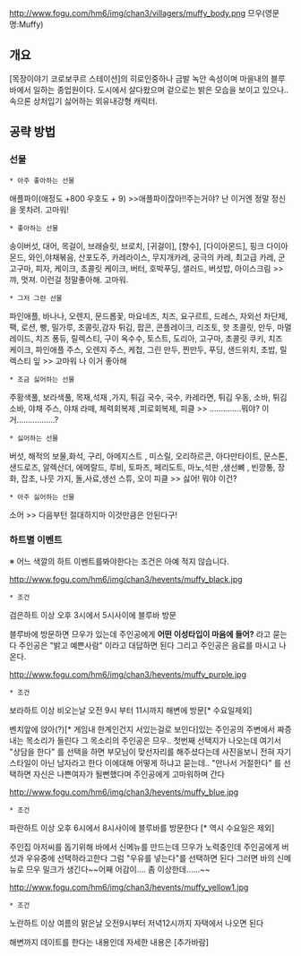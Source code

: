 http://www.fogu.com/hm6/img/chan3/villagers/muffy_body.png
므우(영문명:Muffy)
== 개요 ==
[목장이야기 코로보쿠르 스테이션]의 히로인중하나 금발 녹안 속성이며 마을내의 블루 바에서 일하는 종업원이다.
도시에서 살다왔으며 겉으로는 밝은 모습을 보이고 있으나.. 속으론 상처입기 싫어하는 외유내강형 캐릭터.

== 공략 방법 ==
=== 선물 ===
 * 아주 좋아하는 선물
애플파이(애정도 +800 우호도 + 9)
>>애플파이잖아!!주는거야? 난 이거엔 정말 정신을 못차려. 고마워!

 * 좋아하는 선물
송이버섯, 대어, 목걸이, 브래슬릿, 브로치, [귀걸이], [향수], [다이아몬드], 핑크 다이아몬드, 와인,야채볶음, 산포도주, 카레라이스, 무지개카레, 궁극의 카레, 최고급 카레, 군고구마, 피자, 케이크, 초콜릿 케이크, 버터, 호박푸딩, 샐러드, 버섯밥, 아이스크림
>> 꺄, 멋져. 이런걸 정말좋아해. 고마워.

 * 그저 그런 선물
파인애플, 바나나, 오렌지, 문드롭꽃, 마요네즈, 치즈, 요구르트, 드레스, 자외선 차단제,  팩, 로션, 빵, 밀가루, 초콜릿,감자 튀김, 팝콘, 콘플레이크, 리조토, 핫 초콜릿, 만두, 마멀레이드, 치즈 퐁듀, 릴렉스티, 구이 옥수수, 토스트, 도리아, 고구마, 초콜릿 쿠키, 치즈 케이크, 파인애플 주스,  오렌지 주스, 케첩, 그린 만두, 찐만두, 푸딩, 샌드위치, 초밥, 릴렉스티 잎
>> 고마워 나 이거 좋아해

 * 조금 싫어하는 선물
주황색풀, 보라색풀, 목재,석재 ,가지,  튀김 국수, 국수, 카레라면, 튀김 우동, 소바, 튀김 소바, 야채 주스, 야채 라떼, 체력회복제 ,피로회복제, 피클
>> ..............뭐야? 이거.................?
 * 싫어하는 선물
버섯, 해적의 보물,화석, 구리, 아메지스트 ,  미스릴, 오리하르콘, 아다만타이트, 문스톤, 샌드로즈, 알렉산더, 에메랄드, 루비, 토파즈, 페리도트, 마노,석판 ,생선​​뼈 , 빈깡통, 장화, 잡초, 나뭇 가지, 돌,사료,생선 스튜, 오이 피클
>> 싫어! 뭐야 이건?

 * 아주 싫어하는 선물
소어
>> 다음부턴 절대하지마 이것만큼은 안된다구!
=== 하트별 이벤트 ===
※ 어느 색깔의 하트 이벤트를봐야한다는 조건은 아예 적지 않습니다.

http://www.fogu.com/hm6/img/chan3/hevents/muffy_black.jpg
 * 조건
검은하트 이상
오후 3시에서 5시사이에 블루바 방문

블루바에 방문하면 므우가 있는데 주인공에게 '''어떤 이성타입이 마음에 들어?''' 라고 묻는다 주인공은 "밝고 예쁜사람" 이라고 대답하면 된다 그리고 주인공은 음료를 마시고 나온다.

http://www.fogu.com/hm6/img/chan3/hevents/muffy_purple.jpg
 * 조건
보라하트 이상
비오는날 오전 9시 부터 11시까지 해변에 방문[* 수요일제외] 

벤치앞에 앉아(?)[* 게임내 한계인건지 서있는걸로 보인다]있는 주인공의 주변에서 짜증내는 목소리가 들린다 그 목소리의 주인공은 므우.. 첫번째 선택지가 나오는데 여기서 "상담을 한다" 를 선택을 하면 부모님이 맞선자리를 해주셨다는데 사진을보니 전혀 자기 스타일이 아닌 남자라고 한다 이에대해 어떻게 하냐고 묻는데.. "만나서 거절한다" 를 선택하면 자신은 나쁜여자가 될뻔했다며 주인공에게 고마워하며 간다

http://www.fogu.com/hm6/img/chan3/hevents/muffy_blue.jpg
 * 조건
파란하트 이상
오후 6시에서 8시사이에 블루바를 방문한다 [* 역시 수요일은 제외]

주인집 아저씨를 돕기위해 바에서 신메뉴를 만드는데  므우가 노력중인데 주인공에게 버섯과 우유중에 선택하라고한다 그럼 "우유를 넣는다"를 선택하면 된다 그러면 바의 신메뉴로 므우 밀크가 생긴다~~어째 어감이.... 좀 이상한데......~~

http://www.fogu.com/hm6/img/chan3/hevents/muffy_yellow1.jpg
 * 조건
노란하트 이상
여름의 맑은날 오전9시부터 저녁12시까지 자택에서 나오면 된다 

해변까지 데이트를 한다는 내용인데 자세한 내용은 [추가바람]
